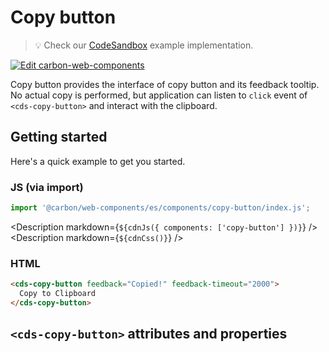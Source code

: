 
<Meta of={CopyButtonStories} /> 

# Copy button

> 💡 Check our
> [CodeSandbox](https://codesandbox.io/s/github/carbon-design-system/carbon-for-ibm-dotcom/tree/feat/main/packages/carbon-web-components/examples/codesandbox/basic/components/copy-button)
> example implementation.

[![Edit carbon-web-components](https://codesandbox.io/static/img/play-codesandbox.svg)](https://codesandbox.io/s/github/carbon-design-system/carbon-for-ibm-dotcom/tree/feat/main/packages/carbon-web-components/examples/codesandbox/basic/components/copy-button)

Copy button provides the interface of copy button and its feedback tooltip. No
actual copy is performed, but application can listen to `click` event of
`<cds-copy-button>` and interact with the clipboard.

## Getting started

Here's a quick example to get you started.

### JS (via import)

```javascript
import '@carbon/web-components/es/components/copy-button/index.js';
```

<Description markdown={`${cdnJs({ components: ['copy-button'] })}`} />
<Description markdown={`${cdnCss()}`} />

### HTML

```html
<cds-copy-button feedback="Copied!" feedback-timeout="2000">
  Copy to Clipboard
</cds-copy-button>
```

## `<cds-copy-button>` attributes and properties

<ArgsTable of="cds-copy-button" />


